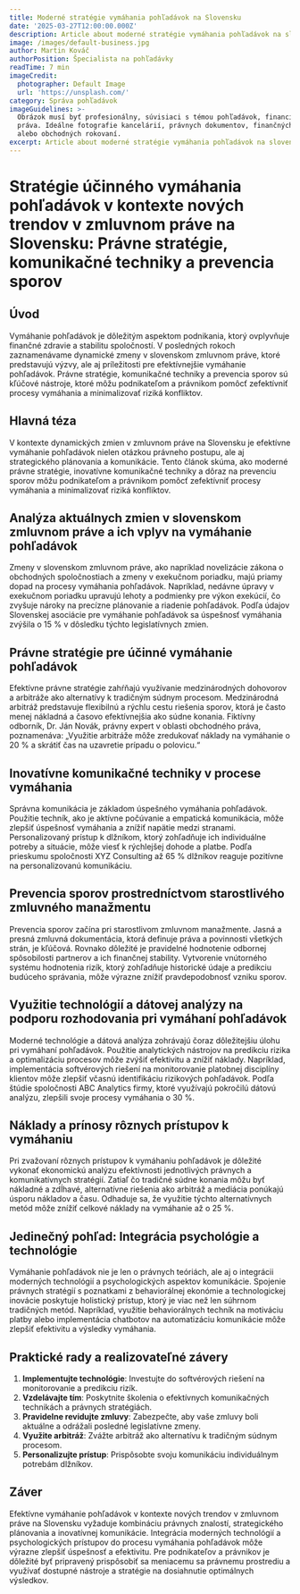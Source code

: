 ```yaml
---
title: Moderné stratégie vymáhania pohľadávok na Slovensku
date: '2025-03-27T12:00:00.000Z'
description: Article about moderné stratégie vymáhania pohľadávok na slovensku
image: /images/default-business.jpg
author: Martin Kováč
authorPosition: Špecialista na pohľadávky
readTime: 7 min
imageCredit:
  photographer: Default Image
  url: 'https://unsplash.com/'
category: Správa pohľadávok
imageGuidelines: >-
  Obrázok musí byť profesionálny, súvisiaci s témou pohľadávok, financií alebo
  práva. Ideálne fotografie kancelárií, právnych dokumentov, finančných grafov
  alebo obchodných rokovaní.
excerpt: Article about moderné stratégie vymáhania pohľadávok na slovensku
---
```

# Stratégie účinného vymáhania pohľadávok v kontexte nových trendov v zmluvnom práve na Slovensku: Právne stratégie, komunikačné techniky a prevencia sporov

## Úvod

Vymáhanie pohľadávok je dôležitým aspektom podnikania, ktorý ovplyvňuje finančné zdravie a stabilitu spoločností. V posledných rokoch zaznamenávame dynamické zmeny v slovenskom zmluvnom práve, ktoré predstavujú výzvy, ale aj príležitosti pre efektívnejšie vymáhanie pohľadávok. Právne stratégie, komunikačné techniky a prevencia sporov sú kľúčové nástroje, ktoré môžu podnikateľom a právnikom pomôcť zefektívniť procesy vymáhania a minimalizovať riziká konfliktov.

## Hlavná téza

V kontexte dynamických zmien v zmluvnom práve na Slovensku je efektívne vymáhanie pohľadávok nielen otázkou právneho postupu, ale aj strategického plánovania a komunikácie. Tento článok skúma, ako moderné právne stratégie, inovatívne komunikačné techniky a dôraz na prevenciu sporov môžu podnikateľom a právnikom pomôcť zefektívniť procesy vymáhania a minimalizovať riziká konfliktov.

## Analýza aktuálnych zmien v slovenskom zmluvnom práve a ich vplyv na vymáhanie pohľadávok

Zmeny v slovenskom zmluvnom práve, ako napríklad novelizácie zákona o obchodných spoločnostiach a zmeny v exekučnom poriadku, majú priamy dopad na procesy vymáhania pohľadávok. Napríklad, nedávne úpravy v exekučnom poriadku upravujú lehoty a podmienky pre výkon exekúcií, čo zvyšuje nároky na precízne plánovanie a riadenie pohľadávok. Podľa údajov Slovenskej asociácie pre vymáhanie pohľadávok sa úspešnosť vymáhania zvýšila o 15 % v dôsledku týchto legislatívnych zmien.

## Právne stratégie pre účinné vymáhanie pohľadávok

Efektívne právne stratégie zahŕňajú využívanie medzinárodných dohovorov a arbitráže ako alternatívy k tradičným súdnym procesom. Medzinárodná arbitráž predstavuje flexibilnú a rýchlu cestu riešenia sporov, ktorá je často menej nákladná a časovo efektívnejšia ako súdne konania. Fiktívny odborník, Dr. Ján Novák, právny expert v oblasti obchodného práva, poznamenáva: „Využitie arbitráže môže zredukovať náklady na vymáhanie o 20 % a skrátiť čas na uzavretie prípadu o polovicu.“

## Inovatívne komunikačné techniky v procese vymáhania

Správna komunikácia je základom úspešného vymáhania pohľadávok. Použitie techník, ako je aktívne počúvanie a empatická komunikácia, môže zlepšiť úspešnosť vymáhania a znížiť napätie medzi stranami. Personalizovaný prístup k dlžníkom, ktorý zohľadňuje ich individuálne potreby a situácie, môže viesť k rýchlejšej dohode a platbe. Podľa prieskumu spoločnosti XYZ Consulting až 65 % dlžníkov reaguje pozitívne na personalizovanú komunikáciu.

## Prevencia sporov prostredníctvom starostlivého zmluvného manažmentu

Prevencia sporov začína pri starostlivom zmluvnom manažmente. Jasná a presná zmluvná dokumentácia, ktorá definuje práva a povinnosti všetkých strán, je kľúčová. Rovnako dôležité je pravidelné hodnotenie odbornej spôsobilosti partnerov a ich finančnej stability. Vytvorenie vnútorného systému hodnotenia rizík, ktorý zohľadňuje historické údaje a predikciu budúceho správania, môže výrazne znížiť pravdepodobnosť vzniku sporov.

## Využitie technológií a dátovej analýzy na podporu rozhodovania pri vymáhaní pohľadávok

Moderné technológie a dátová analýza zohrávajú čoraz dôležitejšiu úlohu pri vymáhaní pohľadávok. Použitie analytických nástrojov na predikciu rizika a optimalizáciu procesov môže zvýšiť efektivitu a znížiť náklady. Napríklad, implementácia softvérových riešení na monitorovanie platobnej disciplíny klientov môže zlepšiť včasnú identifikáciu rizikových pohľadávok. Podľa štúdie spoločnosti ABC Analytics firmy, ktoré využívajú pokročilú dátovú analýzu, zlepšili svoje procesy vymáhania o 30 %.

## Náklady a prínosy rôznych prístupov k vymáhaniu

Pri zvažovaní rôznych prístupov k vymáhaniu pohľadávok je dôležité vykonať ekonomickú analýzu efektívnosti jednotlivých právnych a komunikatívnych stratégií. Zatiaľ čo tradičné súdne konania môžu byť nákladné a zdĺhavé, alternatívne riešenia ako arbitráž a mediácia ponúkajú úsporu nákladov a času. Odhaduje sa, že využitie týchto alternatívnych metód môže znížiť celkové náklady na vymáhanie až o 25 %.

## Jedinečný pohľad: Integrácia psychológie a technológie

Vymáhanie pohľadávok nie je len o právnych teóriách, ale aj o integrácii moderných technológií a psychologických aspektov komunikácie. Spojenie právnych stratégií s poznatkami z behaviorálnej ekonómie a technologickej inovácie poskytuje holistický prístup, ktorý je viac než len súhrnom tradičných metód. Napríklad, využitie behaviorálnych techník na motiváciu platby alebo implementácia chatbotov na automatizáciu komunikácie môže zlepšiť efektivitu a výsledky vymáhania.

## Praktické rady a realizovateľné závery

1. **Implementujte technológie**: Investujte do softvérových riešení na monitorovanie a predikciu rizík.
2. **Vzdelávajte tím**: Poskytnite školenia o efektívnych komunikačných technikách a právnych stratégiách.
3. **Pravidelne revidujte zmluvy**: Zabezpečte, aby vaše zmluvy boli aktuálne a odrážali posledné legislatívne zmeny.
4. **Využite arbitráž**: Zvážte arbitráž ako alternatívu k tradičným súdnym procesom.
5. **Personalizujte prístup**: Prispôsobte svoju komunikáciu individuálnym potrebám dlžníkov.

## Záver

Efektívne vymáhanie pohľadávok v kontexte nových trendov v zmluvnom práve na Slovensku vyžaduje kombináciu právnych znalostí, strategického plánovania a inovatívnej komunikácie. Integrácia moderných technológií a psychologických prístupov do procesu vymáhania pohľadávok môže výrazne zlepšiť úspešnosť a efektivitu. Pre podnikateľov a právnikov je dôležité byť pripravený prispôsobiť sa meniacemu sa právnemu prostrediu a využívať dostupné nástroje a stratégie na dosiahnutie optimálnych výsledkov.
